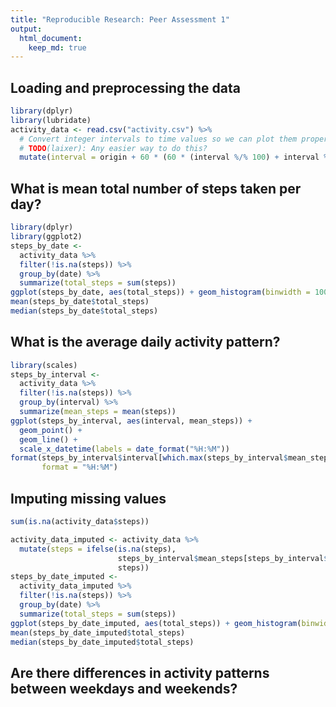 ```yaml
---
title: "Reproducible Research: Peer Assessment 1"
output: 
  html_document:
    keep_md: true
---
```



## Loading and preprocessing the data

```r
library(dplyr)
library(lubridate)
activity_data <- read.csv("activity.csv") %>%
  # Convert integer intervals to time values so we can plot them properly.
  # TODO(laixer): Any easier way to do this?
  mutate(interval = origin + 60 * (60 * (interval %/% 100) + interval %% 100))
```

## What is mean total number of steps taken per day?

```r
library(dplyr)
library(ggplot2)
steps_by_date <- 
  activity_data %>% 
  filter(!is.na(steps)) %>% 
  group_by(date) %>% 
  summarize(total_steps = sum(steps))
ggplot(steps_by_date, aes(total_steps)) + geom_histogram(binwidth = 1000)
mean(steps_by_date$total_steps)
median(steps_by_date$total_steps)
```

## What is the average daily activity pattern?

```r
library(scales)
steps_by_interval <- 
  activity_data %>% 
  filter(!is.na(steps)) %>% 
  group_by(interval) %>% 
  summarize(mean_steps = mean(steps))
ggplot(steps_by_interval, aes(interval, mean_steps)) + 
  geom_point() + 
  geom_line() + 
  scale_x_datetime(labels = date_format("%H:%M"))
format(steps_by_interval$interval[which.max(steps_by_interval$mean_steps)], 
       format = "%H:%M")
```


## Imputing missing values

```r
sum(is.na(activity_data$steps))

activity_data_imputed <- activity_data %>% 
  mutate(steps = ifelse(is.na(steps), 
                        steps_by_interval$mean_steps[steps_by_interval$interval == interval], 
                        steps))
steps_by_date_imputed <- 
  activity_data_imputed %>% 
  filter(!is.na(steps)) %>% 
  group_by(date) %>% 
  summarize(total_steps = sum(steps))
ggplot(steps_by_date_imputed, aes(total_steps)) + geom_histogram(binwidth = 1000)
mean(steps_by_date_imputed$total_steps)
median(steps_by_date_imputed$total_steps)
```

## Are there differences in activity patterns between weekdays and weekends?
